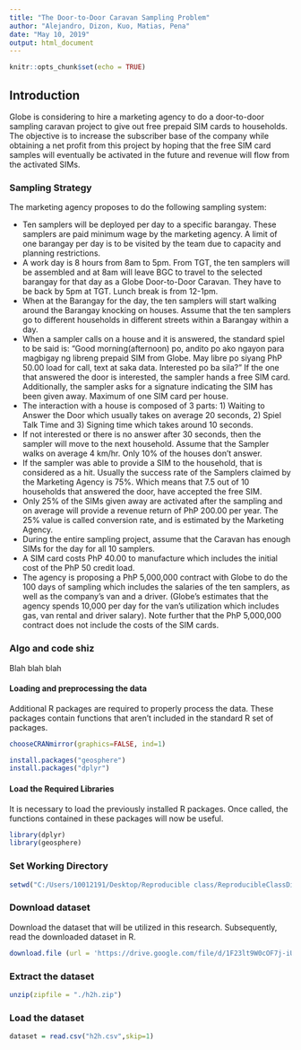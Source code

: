 ```yaml
---
title: "The Door-to-Door Caravan Sampling Problem"
author: "Alejandro, Dizon, Kuo, Matias, Pena"
date: "May 10, 2019"
output: html_document
---
```


```r
knitr::opts_chunk$set(echo = TRUE)
```

## Introduction  

Globe is considering to hire a marketing agency to do a door-to-door sampling caravan project to give
out free prepaid SIM cards to households. The objective is to increase the subscriber base of the company while
obtaining a net profit from this project by hoping that the free SIM card samples will eventually be activated in
the future and revenue will flow from the activated SIMs.   
  
### Sampling Strategy  
The marketing agency proposes to do the following sampling system:  
  
* Ten samplers will be deployed per day to a specific barangay. These samplers are paid minimum
wage by the marketing agency. A limit of one barangay per day is to be visited by the team due
to capacity and planning restrictions.
* A work day is 8 hours from 8am to 5pm. From TGT, the ten samplers will be assembled and at
8am will leave BGC to travel to the selected barangay for that day as a Globe Door-to-Door
Caravan. They have to be back by 5pm at TGT. Lunch break is from 12-1pm.  
* When at the Barangay for the day, the ten samplers will start walking around the Barangay
knocking on houses. Assume that the ten samplers go to different households in different streets
within a Barangay within a day.  
* When a sampler calls on a house and it is answered, the standard spiel to be said is: "Good
morning(afternoon) po, andito po ako ngayon para magbigay ng libreng prepaid SIM from
Globe. May libre po siyang PhP 50.00 load for call, text at saka data. Interested po ba sila?" If
the one that answered the door is interested, the sampler hands a free SIM card. Additionally,
the sampler asks for a signature indicating the SIM has been given away. Maximum of one SIM
card per house.  
* The interaction with a house is composed of 3 parts: 1) Waiting to Answer the Door which
usually takes on average 20 seconds, 2) Spiel Talk Time and 3) Signing time which takes around
10 seconds.  
* If not interested or there is no answer after 30 seconds, then the sampler will move to the next
household. Assume that the Sampler walks on average 4 km/hr. Only 10% of the houses don't
answer.  
* If the sampler was able to provide a SIM to the household, that is considered as a hit. Usually
the success rate of the Samplers claimed by the Marketing Agency is 75%. Which means that
7.5 out of 10 households that answered the door, have accepted the free SIM.  
* Only 25% of the SIMs given away are activated after the sampling and on average will provide
a revenue return of PhP 200.00 per year. The 25% value is called conversion rate, and is
estimated by the Marketing Agency.  
* During the entire sampling project, assume that the Caravan has enough SIMs for the day for
all 10 samplers.  
* A SIM card costs PhP 40.00 to manufacture which includes the initial cost of the PhP 50 credit
load.   
* The agency is proposing a PhP 5,000,000 contract with Globe to do the 100 days of sampling
which includes the salaries of the ten samplers, as well as the company's van and a driver.
(Globe's estimates that the agency spends 10,000 per day for the van's utilization which
includes gas, van rental and driver salary). Note further that the PhP 5,000,000 contract does
not include the costs of the SIM cards.

### Algo and code shiz

Blah blah blah 

#### Loading and preprocessing the data  
Additional R packages are required to properly process the data. These packages contain functions that aren't included in the standard R set of packages.

```r
chooseCRANmirror(graphics=FALSE, ind=1)

install.packages("geosphere")
install.packages("dplyr")

```

#### Load the Required Libraries  
It is necessary to load the previously installed R packages. Once called, the functions contained in these packages will now be useful.   

```r
library(dplyr)
library(geosphere)
```

### Set Working Directory

```r
setwd("C:/Users/10012191/Desktop/Reproducible class/ReproducibleClassDiscussion")
```

### Download dataset
Download the dataset that will be utilized in this research. Subsequently, read the downloaded dataset in R. 

```r
download.file (url = 'https://drive.google.com/file/d/1F23lt9W0cOF7j-iU5nWp1YhuH7bxIcx0/', destfile="h2h.zip")
```

### Extract the dataset  
```r
unzip(zipfile = "./h2h.zip")
```


### Load the dataset
```r
dataset = read.csv("h2h.csv",skip=1)
```








